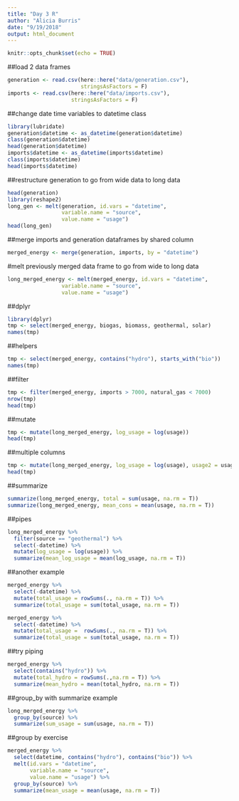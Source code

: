 ```yaml
---
title: "Day 3 R"
author: "Alicia Burris"
date: "9/19/2018"
output: html_document
---
```


```r
knitr::opts_chunk$set(echo = TRUE)
```
##load 2 data frames
```r
generation <- read.csv(here::here("data/generation.csv"), 
                       stringsAsFactors = F)
imports <- read.csv(here::here("data/imports.csv"), 
                    stringsAsFactors = F)
```
##change date time variables to datetime class
```r
library(lubridate)
generation$datetime <- as_datetime(generation$datetime)
class(generation$datetime)
head(generation$datetime)
imports$datetime <- as_datetime(imports$datetime)
class(imports$datetime)
head(imports$datetime)
```
##restructure generation to go from wide data to long data
```r
head(generation)
library(reshape2)
long_gen <- melt(generation, id.vars = "datetime",
                 variable.name = "source",
                 value.name = "usage")
head(long_gen)
```
##merge imports and generation dataframes by shared column
```r
merged_energy <- merge(generation, imports, by = "datetime")
```
#melt previously merged data frame to go from wide to long data
```r
long_merged_energy <- melt(merged_energy, id.vars = "datetime",
                 variable.name = "source",
                 value.name = "usage")
```

##dplyr
```r
library(dplyr)
tmp <- select(merged_energy, biogas, biomass, geothermal, solar)
names(tmp)
```

##helpers
```r
tmp <- select(merged_energy, contains("hydro"), starts_with("bio"))
names(tmp)
```

##filter
```r
tmp <- filter(merged_energy, imports > 7000, natural_gas < 7000)
nrow(tmp)
head(tmp)
```

##mutate
```r
tmp <- mutate(long_merged_energy, log_usage = log(usage))
head(tmp)
```

##multiple columns
```r
tmp <- mutate(long_merged_energy, log_usage = log(usage), usage2 = usage^2, usage3 = usage^3)
head(tmp)
```

##summarize
```r
summarize(long_merged_energy, total = sum(usage, na.rm = T))
summarize(long_merged_energy, mean_cons = mean(usage, na.rm = T))
```

##pipes
```r
long_merged_energy %>%
  filter(source == "geothermal") %>%
  select(-datetime) %>%
  mutate(log_usage = log(usage)) %>%
  summarize(mean_log_usage = mean(log_usage, na.rm = T))
```

##another example
```r
merged_energy %>%
  select(-datetime) %>%
  mutate(total_usage = rowSums(., na.rm = T)) %>%
  summarize(total_usage = sum(total_usage, na.rm = T))
```
```r
merged_energy %>% 
  select(-datetime) %>% 
  mutate(total_usage =  rowSums(., na.rm = T)) %>% 
  summarize(total_usage = sum(total_usage, na.rm = T))
```

##try piping
```r
merged_energy %>% 
  select(contains("hydro")) %>% 
  mutate(total_hydro = rowSums(.,na.rm = T)) %>% 
  summarize(mean_hydro = mean(total_hydro, na.rm = T))
```
##group_by with summarize example
```r
long_merged_energy %>% 
  group_by(source) %>%
  summarize(sum_usage = sum(usage, na.rm = T))
```

##group by exercise
```r
merged_energy %>% 
  select(datetime, contains("hydro"), contains("bio")) %>% 
  melt(id.vars = "datetime",
       variable.name = "source",
       value.name = "usage") %>% 
  group_by(source) %>% 
  summarize(mean_usage = mean(usage, na.rm = T))
```

















